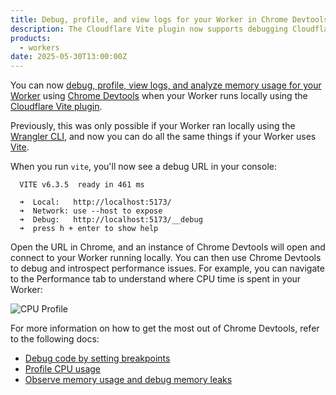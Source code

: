 ```yaml
---
title: Debug, profile, and view logs for your Worker in Chrome Devtools — now supported in the Cloudflare Vite plugin
description: The Cloudflare Vite plugin now supports debugging Cloudflare Workers using Chrome Devtools
products:
  - workers
date: 2025-05-30T13:00:00Z
---
```



You can now [debug, profile, view logs, and analyze memory usage for your Worker](https://developers.cloudflare.com/workers/observability/dev-tools/) using [Chrome Devtools](https://developer.chrome.com/docs/devtools) when your Worker runs locally using the [Cloudflare Vite plugin](https://developers.cloudflare.com/workers/vite-plugin/).

Previously, this was only possible if your Worker ran locally using the [Wrangler CLI](https://developers.cloudflare.com/workers/wrangler/), and now you can do all the same things if your Worker uses [Vite](https://vite.dev/).

When you run `vite`, you'll now see a debug URL in your console:

```
  VITE v6.3.5  ready in 461 ms

  ➜  Local:   http://localhost:5173/
  ➜  Network: use --host to expose
  ➜  Debug:   http://localhost:5173/__debug
  ➜  press h + enter to show help
```

Open the URL in Chrome, and an instance of Chrome Devtools will open and connect to your Worker running locally. You can then use Chrome Devtools to debug and introspect performance issues. For example, you can navigate to the Performance tab to understand where CPU time is spent in your Worker:

![CPU Profile](~/assets/images/workers/observability/profile.png)

For more information on how to get the most out of Chrome Devtools, refer to the following docs:

- [Debug code by setting breakpoints](/workers/observability/dev-tools/breakpoints/)
- [Profile CPU usage](/workers/observability/dev-tools/cpu-usage/)
- [Observe memory usage and debug memory leaks](/workers/observability/dev-tools/memory-usage/)

